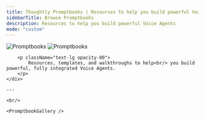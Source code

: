 ```yaml
---
title: Thoughtly Promptbooks | Resources to help you build powerful Voice Agents
sidebarTitle: Browse Promptbooks
description: Resources to help you build powerful Voice Agents
mode: "custom"
---
```



<div className='px-4 mx-auto max-w-8xl lg:px-8 min-h-screen'>
	<div className='py-8 pointer-events-none cursor-default'>
		<img className="block dark:hidden mb-8" src="/images/misc/promptbooks-light.svg" alt="Promptbooks" />
		<img className="hidden dark:block mb-8" src="/images/misc/promptbooks-dark.svg" alt="Promptbooks" />

		<p className="text-lg opacity-80">
			Resources, templates, and walkthroughs to help<br/> you build powerful, fully integrated Voice Agents.
		</p>
	</div>
	
	---

	<br/>

	<PromptbookGallery />
	
</div>

<CustomFooter />

